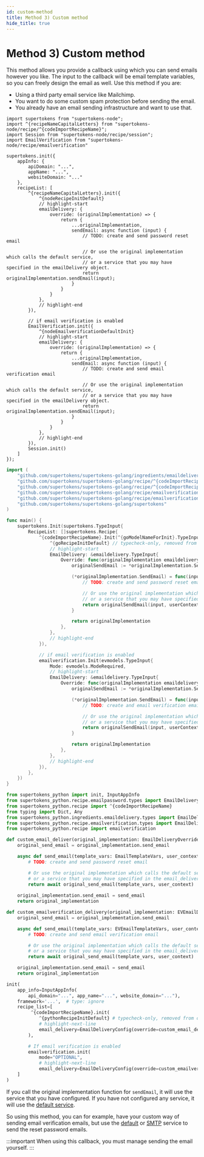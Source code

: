 ```yaml
---
id: custom-method
title: Method 3) Custom method
hide_title: true
---
```


<!-- COPY DOCS -->
<!-- ./thirdpartyemailpassword/email-delivery/custom-method.mdx -->


# Method 3) Custom method

This method allows you provide a callback using which you can send emails however you like. The input to the callback will be email template variables, so you can freely design the email as well. Use this method if you are:
- Using a third party email service like Mailchimp.
- You want to do some custom spam protection before sending the email.
- You already have an email sending infrastructure and want to use that.

<BackendSDKTabs>
<TabItem value="nodejs">

```tsx
import supertokens from "supertokens-node";
import ^{recipeNameCapitalLetters} from "supertokens-node/recipe/^{codeImportRecipeName}";
import Session from "supertokens-node/recipe/session";
import EmailVerification from "supertokens-node/recipe/emailverification"

supertokens.init({
    appInfo: {
        apiDomain: "...",
        appName: "...",
        websiteDomain: "..."
    },
    recipeList: [
        ^{recipeNameCapitalLetters}.init({
            ^{nodeRecipeInitDefault}
            // highlight-start
            emailDelivery: {
                override: (originalImplementation) => {
                    return {
                        ...originalImplementation,
                        sendEmail: async function (input) {
                            // TODO: create and send password reset email

                            // Or use the original implementation which calls the default service,
                            // or a service that you may have specified in the emailDelivery object.
                            return originalImplementation.sendEmail(input);
                        }
                    }
                }
            },
            // highlight-end
        }),

        // if email verification is enabled
        EmailVerification.init({
            ^{nodeEmailverificationDefaultInit}
            // highlight-start
            emailDelivery: {
                override: (originalImplementation) => {
                    return {
                        ...originalImplementation,
                        sendEmail: async function (input) {
                            // TODO: create and send email verification email

                            // Or use the original implementation which calls the default service,
                            // or a service that you may have specified in the emailDelivery object.
                            return originalImplementation.sendEmail(input);
                        }
                    }
                }
            },
            // highlight-end
        }),
        Session.init()
    ]
});
```
</TabItem>
<TabItem value="go">

```go
import (
    "github.com/supertokens/supertokens-golang/ingredients/emaildelivery"
    "github.com/supertokens/supertokens-golang/recipe/^{codeImportRecipeName}"
    "github.com/supertokens/supertokens-golang/recipe/^{codeImportRecipeName}/^{goModelName}"
    "github.com/supertokens/supertokens-golang/recipe/emailverification"
	"github.com/supertokens/supertokens-golang/recipe/emailverification/evmodels"
    "github.com/supertokens/supertokens-golang/supertokens"
)

func main() {
    supertokens.Init(supertokens.TypeInput{
        RecipeList: []supertokens.Recipe{
            ^{codeImportRecipeName}.Init(^{goModelNameForInit}.TypeInput{
                ^{goRecipeInitDefault} // typecheck-only, removed from output
                // highlight-start
                EmailDelivery: &emaildelivery.TypeInput{
                    Override: func(originalImplementation emaildelivery.EmailDeliveryInterface) emaildelivery.EmailDeliveryInterface {
                        originalSendEmail := *originalImplementation.SendEmail

                        (*originalImplementation.SendEmail) = func(input emaildelivery.EmailType, userContext supertokens.UserContext) error {
                            // TODO: create and send password reset email

                            // Or use the original implementation which calls the default service,
                            // or a service that you may have specified in the EmailDelivery object.
                            return originalSendEmail(input, userContext)
                        }

                        return originalImplementation
                    },
                },
                // highlight-end
            }),

            // if email verification is enabled
			emailverification.Init(evmodels.TypeInput{
				Mode: evmodels.ModeRequired,
				// highlight-start
				EmailDelivery: &emaildelivery.TypeInput{
					Override: func(originalImplementation emaildelivery.EmailDeliveryInterface) emaildelivery.EmailDeliveryInterface {
						originalSendEmail := *originalImplementation.SendEmail

						(*originalImplementation.SendEmail) = func(input emaildelivery.EmailType, userContext supertokens.UserContext) error {
							// TODO: create and email verification email

							// Or use the original implementation which calls the default service,
							// or a service that you may have specified in the EmailDelivery object.
							return originalSendEmail(input, userContext)
						}

						return originalImplementation
					},
				},
				// highlight-end
			}),
        },
    })
}
```
</TabItem>
<TabItem value="python">

```python
from supertokens_python import init, InputAppInfo
from supertokens_python.recipe.emailpassword.types import EmailDeliveryOverrideInput, EmailTemplateVars
from supertokens_python.recipe import ^{codeImportRecipeName}
from typing import Dict, Any
from supertokens_python.ingredients.emaildelivery.types import EmailDeliveryConfig
from supertokens_python.recipe.emailverification.types import EmailDeliveryOverrideInput as EVEmailDeliveryOverrideInput, EmailTemplateVars as EVEmailTemplateVars
from supertokens_python.recipe import emailverification

def custom_email_deliver(original_implementation: EmailDeliveryOverrideInput) -> EmailDeliveryOverrideInput:
    original_send_email = original_implementation.send_email

    async def send_email(template_vars: EmailTemplateVars, user_context: Dict[str, Any]) -> None:
        # TODO: create and send password reset email

        # Or use the original implementation which calls the default service,
        # or a service that you may have specified in the email_delivery object.
        return await original_send_email(template_vars, user_context)
    
    original_implementation.send_email = send_email
    return original_implementation

def custom_emailverification_delivery(original_implementation: EVEmailDeliveryOverrideInput) -> EVEmailDeliveryOverrideInput:
    original_send_email = original_implementation.send_email

    async def send_email(template_vars: EVEmailTemplateVars, user_context: Dict[str, Any]) -> None:
        # TODO: create and send email verification email

        # Or use the original implementation which calls the default service,
        # or a service that you may have specified in the email_delivery object.
        return await original_send_email(template_vars, user_context)

    original_implementation.send_email = send_email
    return original_implementation

init(
    app_info=InputAppInfo(
        api_domain="...", app_name="...", website_domain="..."),
    framework='...',  # type: ignore
    recipe_list=[
         ^{codeImportRecipeName}.init(
            ^{pythonRecipeInitDefault} # typecheck-only, removed from output
            # highlight-next-line
            email_delivery=EmailDeliveryConfig(override=custom_email_deliver)
        ),

        # If email verification is enabled
        emailverification.init(
            mode="OPTIONAL",
            # highlight-next-line
            email_delivery=EmailDeliveryConfig(override=custom_emailverification_delivery))
    ]
)
```

</TabItem>
</BackendSDKTabs>

If you call the original implementation function for `sendEmail`, it will use the service that you have configured. If you have not configured any service, it will use the [default service](./default).

So using this method, you can for example, have your custom way of sending email verification emails, but use the [default](./default) or [SMTP](./smtp/configure-smtp) service to send the reset password emails.

:::important
When using this callback, you must manage sending the email yourself.
:::
